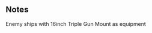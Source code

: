 {{EnemyEquipmentInfoKai|16inch Triple Gun Mount}}

==Notes==
<categorytree mode=pages depth=0>Enemy ships with 16inch Triple Gun Mount as equipment</categorytree>

{{EnemyEquipmentList}}
